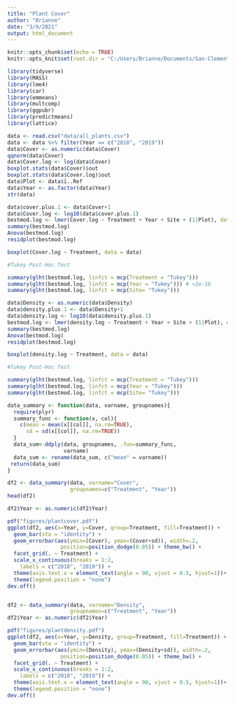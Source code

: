 ```yaml
---
title: "Plant Cover"
author: "Brianne"
date: "3/9/2021"
output: html_document
---
```


```r
knitr::opts_chunk$set(echo = TRUE)
knitr::opts_knit$set(root.dir = "C:/Users/Brianne/Documents/San-Clemente-Biocrust-/")
```

```r
library(tidyverse)
library(MASS)
library(lme4)
library(car)
library(emmeans)
library(multcomp)
library(ggpubr)
library(predictmeans)
library(lattice)
```


```r
data <- read.csv("data/all_plants.csv")
data <- data %>% filter(Year == c("2018", "2019"))
data$Cover <- as.numeric(data$Cover)
qqnorm(data$Cover)
data$Cover.log <- log(data$Cover)
boxplot.stats(data$Cover)$out
boxplot.stats(data$Cover.log)$out
data$Plot <- data$ï..Ref
data$Year <- as.factor(data$Year)
str(data)
```


```r

data$cover.plus.1 <- data$Cover+1
data$Cover.log <- log10(data$cover.plus.1)
bestmod.log <- lmer(Cover.log ~ Treatment + Year + Site + (1|Plot), data = data, REML=FALSE)
summary(bestmod.log)
Anova(bestmod.log)
residplot(bestmod.log)

boxplot(Cover.log ~ Treatment, data = data)

```


```r
#Tukey Post-Hoc Test 

summary(glht(bestmod.log, linfct = mcp(Treatment = "Tukey")))
summary(glht(bestmod.log, linfct = mcp(Year = "Tukey"))) # <2e-16
summary(glht(bestmod.log, linfct = mcp(Site= "Tukey"))) 
```


```r
data$Density <- as.numeric(data$Density)
data$density.plus.1 <- data$Density+1
data$density.log <- log10(data$density.plus.1)
bestmod.log <- lmer(density.log ~ Treatment + Year + Site + (1|Plot), data = data, REML=FALSE)
summary(bestmod.log)
Anova(bestmod.log)
residplot(bestmod.log)

boxplot(density.log ~ Treatment, data = data)

```


```r
#Tukey Post-Hoc Test 

summary(glht(bestmod.log, linfct = mcp(Treatment = "Tukey")))
summary(glht(bestmod.log, linfct = mcp(Year = "Tukey")))
summary(glht(bestmod.log, linfct = mcp(Site= "Tukey")))
```

```r

data_summary <- function(data, varname, groupnames){
  require(plyr)
  summary_func <- function(x, col){
    c(mean = mean(x[[col]], na.rm=TRUE),
      sd = sd(x[[col]], na.rm=TRUE))
  }
  data_sum<-ddply(data, groupnames, .fun=summary_func,
                  varname)
  data_sum <- rename(data_sum, c("mean" = varname))
 return(data_sum)
}

df2 <- data_summary(data, varname="Cover", 
                    groupnames=c("Treatment", "Year"))
head(df2)

df2$Year <- as.numeric(df2$Year)

pdf("figures/plantcover.pdf")
ggplot(df2, aes(x=Year, y=Cover, group=Treatment, fill=Treatment)) + 
  geom_bar(sta = "identity") + 
  geom_errorbar(aes(ymin=(Cover), ymax=(Cover+sd)), width=.2,
                 position=position_dodge(0.05)) + theme_bw() + 
  facet_grid(. ~ Treatment) + 
  scale_x_continuous(breaks = 1:2,
    labels = c("2018", "2019")) + 
  theme(axis.text.x = element_text(angle = 90, vjust = 0.5, hjust=1))+
  theme(legend.position = "none")
dev.off()


df2 <- data_summary(data, varname="Density", 
                    groupnames=c("Treatment", "Year"))
df2$Year <- as.numeric(df2$Year)

pdf("figures/plantdensity.pdf")
ggplot(df2, aes(x=Year, y=Density, group=Treatment, fill=Treatment)) + 
  geom_bar(sta = "identity") + 
  geom_errorbar(aes(ymin=(Density), ymax=(Density+sd)), width=.2,
                 position=position_dodge(0.05)) + theme_bw() + 
  facet_grid(. ~ Treatment) + 
  scale_x_continuous(breaks = 1:2,
    labels = c("2018", "2019")) + 
  theme(axis.text.x = element_text(angle = 90, vjust = 0.5, hjust=1))+
  theme(legend.position = "none")
dev.off()

```